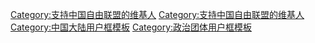 {{Userbox
  |id= <small>自由联盟</small>
  |id-c= #FFFFFF
  |info= 这个用户支持'''中国自由联盟'''。
  |info-c= lightgreen
  |info-s= 9
  |border-c= blue
}}

<includeonly>[[Category:支持中国自由联盟的维基人]]</includeonly>
<noinclude>
[[Category:支持中国自由联盟的维基人]]
[[Category:中国大陆用户框模板]]
[[Category:政治团体用户框模板]]
</noinclude>